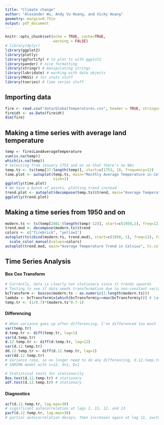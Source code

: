 ```yaml
---
title: "Climate change"
author: "Alexander Wu, Andy Vu Hoang, and Vicky Hoang"
geometry: margin=0.75in
output: pdf_document
---
```



```r
knitr::opts_chunk$set(echo = TRUE, cache=TRUE,
                      warning = FALSE)
# library(dplyr)
library(ggplot2)
library(plotly)
library(ggfortify) # to plot ts with ggplot2
library(pander) # nice formatting
library(stringr) # manipulating strings
library(lubridate) # working with date objects
library(MASS) # for stats stuff
library(tseries) # time series stuff
```

## Importing data

```r
fire <- read.csv("data/GlobalTemperatures.csv", header = TRUE, stringsAsFactors = FALSE)
fire$dt <- as.Date(fire$dt)
dim(fire)
```

## Making a time series with average land temperature
```r
temp <- fire$LandAverageTemperature
sum(is.na(temp))
which(is.na(temp))
# Selecting from January 1753 and on so that there's no NAs
temp.ts <- ts(temp[37:length(temp)], start=c(1753, 1), frequency=12)
time.plot <- autoplot(temp.ts, main="Monthly Average Temperature in Celsius", ts.colour="firebrick",
                      size=1)
ggplotly(time.plot)
# We have a bunch of points, plotting trend instead
trend.plot <- autoplot(decompose(temp.ts)$trend, main="Average Temperature Trend", ts.colour="goldenrod")
ggplotly(trend.plot)
```

## Making a time series from 1950 and on
```r
modern.ts <- ts(temp[2401:(length(temp)-12)], start=c(1950,1), freq=12) # excluding last 12 obs to later use to verify model
trend.mod <- decompose(modern.ts)$trend
colors <- c("firebrick", "yellow1")
autoplot(ts(cbind(modern.ts, trend.mod), start=c(1950, 1), freq=12), facets=FALSE, size=1) +
  scale_color_manual(values=colors)
autoplot(trend.mod, main="Average Temperature Trend in Celsius", ts.colour="yellow1", size=1.5)
```

## Time Series Analysis

#### Box Cox Transform
```r
# Currently, data is clearly not stationary since it trends upwards
# Testing to see if data needs transformation due to non-constant variance
bcTransform <- boxcox(modern.ts ~ as.numeric(1:length(modern.ts)))
lambda <- bcTransform$x[which(bcTransform$y==max(bcTransform$y))] # lambda=0.707070...
temp.tr <- (1/0.7)*(modern.ts^0.7-1)
```

#### Differencing
```r
# When variance goes up after differencing, I've differenced too much
var(temp.tr)
d.temp.tr <- diff(temp.tr, lag=1)
var(d.temp.tr)
d.12.temp.tr <- diff(d.temp.tr, lag=12)
var(d.12.temp.tr)
dd.12.temp.tr <- diff(d.12.temp.tr, lag=1)
var(dd.12.temp.tr)
# Variance rose, so no longer need to do any differencing, d.12.temp.tr is what I want
# SARIMA model with s=12, d=1, D=1

# Statistical tests for stationarity
Box.test(d.12.temp.tr) # stationary
adf.test(d.12.temp.tr) # stationary
```

#### Diagnostics
```r
acf(d.12.temp.tr, lag.max=30)
# significant autocorrelation at lags 1, 11, 12, and 13
pacf(d.12.temp.tr, lag.max=30)
# partial autocorrelation decays, then increases again at lag 11, switches signs at 12, then decays
```

